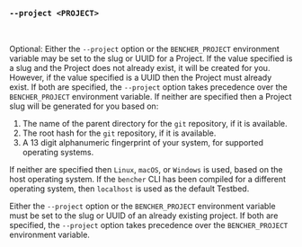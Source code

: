 ### `--project <PROJECT>`

<br />

Optional: Either the `--project` option or the `BENCHER_PROJECT` environment variable
may be set to the slug or UUID for a Project.
If the value specified is a slug and the Project does not already exist, it will be created for you.
However, if the value specified is a UUID then the Project must already exist.
If both are specified, the `--project` option takes precedence over the `BENCHER_PROJECT` environment variable.
If neither are specified then a Project slug will be generated for you based on:

1. The name of the parent directory for the `git` repository, if it is available.
2. The root hash for the `git` repository, if it is available.
3. A 13 digit alphanumeric fingerprint of your system, for supported operating systems.

If neither are specified then `Linux`, `macOS`, or `Windows` is used,
based on the host operating system.
If the `bencher` CLI has been compiled for a different operating system,
then `localhost` is used as the default Testbed.

Either the `--project` option or the `BENCHER_PROJECT` environment variable
must be set to the slug or UUID of an already existing project.
If both are specified, the `--project` option takes precedence over the `BENCHER_PROJECT` environment variable.

[project]: /docs/explanation/benchmarking/#project
